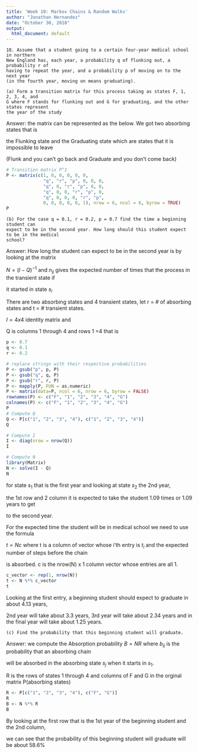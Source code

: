 ```yaml
---
title: 'Week 10: Markov Chains & Random Walks'
author: "Jonathan Hernandez"
date: "October 30, 2018"
output:
  html_document: default
---
```


    18. Assume that a student going to a certain four-year medical school in northern
    New England has, each year, a probability q of flunking out, a probability r of
    having to repeat the year, and a probability p of moving on to the next year
    (in the fourth year, moving on means graduating).

    (a) Form a transition matrix for this process taking as states F, 1, 2, 3, 4, and
    G where F stands for flunking out and G for graduating, and the other states represent
    the year of the study
    
Answer: the matrix can be represented as the below. We got two absorbing states that is

the Flunking state and the Graduating state which are states that it is impossible to leave

(Flunk and you can't go back and Graduate and you don't come back)
```r
# Transition matrix P^1
P <- matrix(c(1, 0, 0, 0, 0, 0, 
              "q", "r", "p", 0, 0, 0, 
              "q", 0, "r", "p", 0, 0,
              "q", 0, 0, "r", "p", 0,
              "q", 0, 0, 0, "r", "p",
              0, 0, 0, 0, 0, 1), nrow = 6, ncol = 6, byrow = TRUE)
P
```

    (b) For the case q = 0.1, r = 0.2, p = 0.7 find the time a beginning student can
    expect to be in the second year. How long should this student expect to be in the medical
    school?
    
Answer: How long the student can expect to be in the second year is by looking at the matrix

$N = (I -Q)^{-1}$ and $n_{ij}$ gives the expected number of times that the process in the transient state if

it started in state $s_i$

There are two absorbing states and 4 transient states, let r = # of absorbing states and t = # transient states.

$I = 4 x 4$ identity matrix and 

Q is columns 1 through 4 and rows 1 =4 that is

```r
p <- 0.7
q <- 0.1
r <- 0.2

# replace strings with their respective probabilities
P <- gsub("p", p, P)
P <- gsub("q", q, P)
P <- gsub("r", r, P)
P <- mapply(P, FUN = as.numeric)
P <- matrix(data=P, ncol = 6, nrow = 6, byrow = FALSE)
rownames(P) <- c("F", "1", "2", "3", "4", "G")
colnames(P) <- c("F", "1", "2", "3", "4", "G")
P
# Compute Q
Q <- P[c("1", "2", "3", "4"), c("1", "2", "3", "4")]
Q

# Compute I
I <- diag(nrow = nrow(Q))
I

# Compute N
library(Matrix)
N <- solve(I - Q)
N
```

for state $s_1$ that is the first year and looking at state $s_2$ the 2nd year,

the 1st row and 2 column it is expected to take the student 1.09 times or 1.09 years to get

to the second year.

For the expected time the student will be in medical school we need to use the formula

$t = Nc$ where t is a column of vector whose i'th entry is $t_i$ and the expected number of steps before the chain

is absorbed. c is the nrow(N) x 1 column vector whose entries are all 1.

```r
c_vector <- rep(1, nrow(N))
t <- N %*% c_vector
t
```

Looking at the first entry, a beginning student should expect to graduate in about 4.13 years,

2nd year will take about 3.3 years, 3rd year will take about 2.34 years and in the final year will take about 1.25 years.

    (c) Find the probability that this beginning student will graduate.

Answer: we compute the Absorption probability $B = NR$ where $b_{ij}$ is the probability that an absorbing chain

will be absorbed in the absorbing state $s_j$ when it starts in $s_1$.

R is the rows of states 1 through 4 and columns of F and G in the orginal matrix P(absorbing states)

```r
R <- P[c("1", "2", "3", "4"), c("F", "G")]
R
B <- N %*% R
B
```

By looking at the first row that is the 1st year of the beginning student and the 2nd column,

we can see that the probability of this beginning student will graduate will be about 58.6%